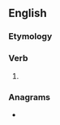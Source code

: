 ==English==

===Etymology===
{{suffix|en|lance|eth}}

===Verb===
{{head|en|verb form}}

# {{en-archaic third-person singular of|lance}}

===Anagrams===
* {{anagrams|en|a=acehlnt|Chantel|cleanth}}